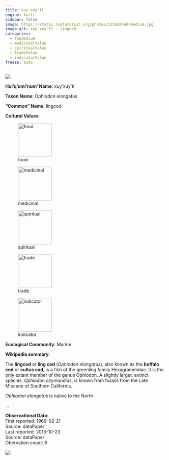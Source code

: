 ```yaml
---
title: xuy'xuy'tl
engine: knitr
sidebar: false
image: https://static.inaturalist.org/photos/121620546/medium.jpg
image-alt: xuy'xuy'tl - lingcod
categories:
  - foodValue
  - medicinalValue
  - spiritualValue
  - tradeValue
  - indicatorValue
freeze: auto
---
```

![](https://static.inaturalist.org/photos/121620546/medium.jpg){fig-alt="xuy'xuy'tl - lingcod"}

**Hul'q'umi'num' Name**: xuy'xuy'tl



**Taxon Name**: Ophiodon elongatus

**"Common" Name**: lingcod

**Cultural Values**:  

::: {layout-nrow=1 style="width:60%"}
![food](/files/food.svg){width=106px}

![medicinal](/files/medicinal.svg){width=106px}

![spiritual](/files/spiritual.svg){width=106px}

![trade](/files/trade.svg){width=106px}

![indicator](/files/indicator.svg){width=106px}
:::

**Ecological Community**: Marine

**Wikipedia summary**:  
<p class="mw-empty-elt">
</p>

<p>The <b>lingcod</b> or <b>ling cod</b> (<i>Ophiodon  elongatus</i>), also known as the <b>buffalo cod</b> or <b>cultus cod</b>, is a fish of the greenling family Hexagrammidae. It is the only extant member of the genus Ophiodon. A slightly larger, extinct species, <i>Ophiodon ozymandias</i>, is known from fossils from the Late Miocene of Southern California.
</p><p><i>Ophiodon  elongatus</i> is native to the North</p>...

**Observational Data**:   
First reported: 1969-02-21  
Source: dataPaper  
Last reported: 2013-10-23  
Source: dataPaper  
Obervation count: 6

![](community_dist.png)
